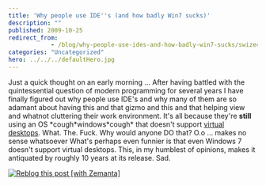 ```yaml
---
title: 'Why people use IDE''s (and how badly Win7 sucks)'
description: ""
published: 2009-10-25
redirect_from: 
            - /blog/why-people-use-ides-and-how-badly-win7-sucks/swizec/785
categories: "Uncategorized"
hero: ../../../defaultHero.jpg
---
```

Just a quick thought on an early morning ... After having battled with the quintessential question of modern programming for several years I have finally figured out why people use IDE's and why many of them are so adamant about having this and that gizmo and this and that helping view and whatnot cluttering their work environment. It's all because they're **still** using an OS \*cough\*windows\*cough\* that doesn't support [virtual desktops](http://en.wikipedia.org/wiki/Virtual_desktop "Virtual desktop"). What. The. Fuck. Why would anyone DO that? O.o ... makes no sense whatsoever What's perhaps even funnier is that even Windows 7 doesn't support virtual desktops. This, in my humblest of opinions, makes it antiquated by roughly 10 years at its release. Sad.

[![Reblog this post \[with Zemanta\]](http://img.zemanta.com/reblog_e.png?x-id=d8f787f4-4619-47d5-84f7-b28903f389a6)](http://reblog.zemanta.com/zemified/d8f787f4-4619-47d5-84f7-b28903f389a6/ "Reblog this post \[with Zemanta]")